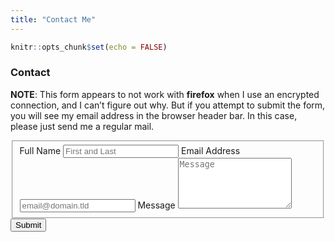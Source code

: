 ```yaml
---
title: "Contact Me"
---
```


```r
knitr::opts_chunk$set(echo = FALSE)
```

### Contact

**NOTE**: This form appears to not work with **firefox**
when I use an encrypted connection,
and I can't figure out why.
But if you attempt to submit the form,
you will see my email address in the browser header bar.
In this case, please just send me a regular mail.

<form id="fs-frm" name="simple-contact-form" accept-charset="utf-8" action="https://formspree.io/f/jannik.m.buhr@gmail.com" method="POST">
  <fieldset id="fs-frm-inputs">
    <label for="full-name">Full Name</label>
    <input type="text" name="name" id="full-name" placeholder="First and Last" required="">
    <label for="email-address">Email Address</label>
    <input type="email" name="_replyto" id="email-address" placeholder="email@domain.tld" required="">
    <label for="message">Message</label>
    <textarea rows="5" name="message" id="message" placeholder="Message" required=""></textarea>
    <input type="hidden" name="_subject" id="email-subject" value="Contact Form Submission">
  </fieldset>
  <input type="submit" value="Submit">
</form>

